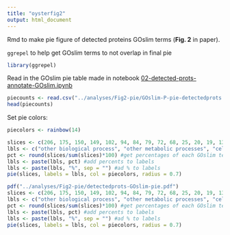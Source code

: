 ```yaml
---
title: "oysterfig2"
output: html_document
---
```

Rmd to make pie figure of detected proteins GOslim terms (**Fig. 2** in paper). 

`ggrepel` to help get GOslim terms to not overlap in final pie
```r
library(ggrepel)
```

Read in the GOslim pie table made in notebook [02-detected-prots-annotate-GOslim.ipynb](https://github.com/grace-ac/paper-pacific.oyster-larvae/blob/master/notebooks/02-detected-prots-annotate-GOslim.ipynbhttps://github.com/grace-ac/paper-pacific.oyster-larvae/blob/master/notebooks/02-detected-prots-annotate-GOslim.ipynb)
```r
piecounts <- read.csv("../analyses/Fig2-pie/GOslim-P-pie-detectedprots.txt", header = FALSE)
head(piecounts)
```

Set pie colors:
```r
piecolors <- rainbow(14)
```

```r
slices <- c(206, 175, 150, 149, 102, 94, 84, 79, 72, 68, 25, 20, 19, 13) #create vector of counts of GOslims based on the file read in above
lbls <- c("other biological process", "other metabolic processes", "cell organization and biogenesis", "developmental processes", "transport", "protein metabolism", "RNA metabolism", "signal transduction", "stress response", "cell cycle and proliferation", "death", "cell-cell signaling", "cell adhesion", "DNA metabolism") #create vector of GOslim terms in the same order as the number of counts
pct <- round(slices/sum(slices)*100) #get percentages of each GOslim term
lbls <- paste(lbls, pct) #add percents to labels
lbls <- paste(lbls, "%", sep = "") #ad % to labels
pie(slices, labels = lbls, col = piecolors, radius = 0.7)
```

```r
pdf("../analyses/Fig2-pie/detectedprots-GOslim-pie.pdf")
slices <- c(206, 175, 150, 149, 102, 94, 84, 79, 72, 68, 25, 20, 19, 13) #create vector of counts of GOslims based on the file read in above
lbls <- c("other biological process", "other metabolic processes", "cell organization and biogenesis", "developmental processes", "transport", "protein metabolism", "RNA metabolism", "signal transduction", "stress response", "cell cycle and proliferation", "death", "cell-cell signaling", "cell adhesion", "DNA metabolism") #create vector of GOslim terms in the same order as the number of counts
pct <- round(slices/sum(slices)*100) #get percentages of each GOslim term
lbls <- paste(lbls, pct) #add percents to labels
lbls <- paste(lbls, "%", sep = "") #ad % to labels
pie(slices, labels = lbls, col = piecolors, radius = 0.7)
```




